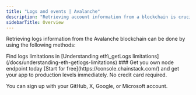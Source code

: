 ---
title: "Logs and events | Avalanche"
description: "Retrieving account information from a blockchain is crucial for building decentralized applications. Logs methods are a powerful tool developers can use to retrieve information about smart contracts, transactions, and events on a blockchain."
sidebarTitle: Overview
---



Retrieving logs information from the Avalanche blockchain can be done by using the following methods:

<CardGroup>
  <Card title="eth_getLogs" href="/reference/avalanche_node_api/logs_and_events/eth_getLogs" icon="angle-right" horizontal />
  <Card title="eth_newFilter" href="/reference/avalanche_node_api/logs_and_events/eth_newFilter" icon="angle-right" horizontal />
</CardGroup>

<Info>
  Find logs limitations in [Understanding eth\_getLogs limitations](/docs/understanding-eth-getlogs-limitations)
</Info>

<Check>
  ### Get you own node endpoint today
  [Start for free](https://console.chainstack.com/) and get your app to production levels immediately. No credit card required.

  You can sign up with your GitHub, X, Google, or Microsoft account.
</Check>
